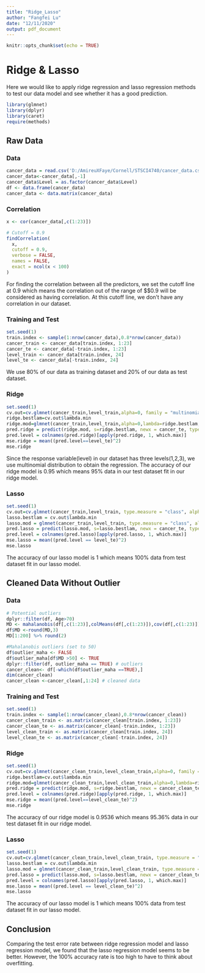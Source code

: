 ```yaml
---
title: "Ridge_Lasso"
author: "Fangfei Lu"
date: "12/11/2020"
output: pdf_document
---
```


```r
knitr::opts_chunk$set(echo = TRUE)
```

# Ridge & Lasso
Here we would like to apply ridge regression and lasso regression methods to test our data model and see whether it has a good prediction. 

```r
library(glmnet)
library(dplyr)
library(caret)
require(methods)
```

## Raw Data
### Data
```r
cancer_data = read.csv('D:/AmireuXFaye/Cornell/STSCI4740/cancer_data.csv')
cancer_data<-cancer_data[,-1]
cancer_data$Level = as.factor(cancer_data$Level)
df <- data.frame(cancer_data)
cancer_data <- data.matrix(cancer_data)
```

### Correlation
```r
x <- cor(cancer_data[,c(1:23)])

# Cutoff = 0.9
findCorrelation(
  x,
  cutoff = 0.9,
  verbose = FALSE,
  names = FALSE,
  exact = ncol(x < 100)
)
```
For finding the correlation between all the predictors, we set the cutoff line at 0.9 which means the correlation out of the range of $\pm$0.9 will be considered as having correlation. At this cutoff line, we don't have any correlation in our dataset. 

### Training and Test
```r
set.seed(1)
train.index <- sample(1:nrow(cancer_data),0.8*nrow(cancer_data))
cancer_train <- cancer_data[train.index, 1:23]
cancer_te <- cancer_data[-train.index, 1:23]
level_train <- cancer_data[train.index, 24]
level_te <- cancer_data[-train.index, 24]
```
We use 80% of our data as training dataset and 20% of our data as test dataset. 

### Ridge
```r
set.seed(1)
cv.out=cv.glmnet(cancer_train,level_train,alpha=0, family = "multinomial") 
ridge.bestlam=cv.out$lambda.min
ridge.mod=glmnet(cancer_train,level_train,alpha=0,lambda=ridge.bestlam, family = "multinomial")
pred.ridge = predict(ridge.mod, s=ridge.bestlam, newx = cancer_te, type="response")
pred.level = colnames(pred.ridge)[apply(pred.ridge, 1, which.max)]
mse.ridge = mean((pred.level==level_te)^2)
mse.ridge
```
Since the response variable(level) in our dataset has three levels(1,2,3), we use multinomial distribution to obtain the regression.
The accuracy of our ridge model is 0.95 which means 95% data in our test dataset fit in our ridge model. 

### Lasso
```r
set.seed(1)
cv.out=cv.glmnet(cancer_train,level_train, type.measure = "class", alpha=1, family = "multinomial") 
lasso.bestlam = cv.out$lambda.min
lasso.mod = glmnet(cancer_train,level_train, type.measure = "class", alpha=1,lambda=lasso.bestlam, family = "multinomial")
pred.lasso = predict(lasso.mod, s=lasso.bestlam, newx = cancer_te, type = "response")
pred.level = colnames(pred.lasso)[apply(pred.lasso, 1, which.max)]
mse.lasso = mean((pred.level == level_te)^2)
mse.lasso
```
The accuracy of our lasso model is 1 which means 100% data from test dataset fit in our lasso model. 


## Cleaned Data Without Outlier
### Data
```r
# Potential outliers
dplyr::filter(df, Age>70)
MD <- mahalanobis(df[,c(1:23)],colMeans(df[,c(1:23)]),cov(df[,c(1:23)]))
df$MD <-round(MD,3)
MD[1:200] %>% round(2)

#Mahalanobis outliers (set to 50)
df$outlier_maha <- FALSE
df$outlier_maha[df$MD >50] <- TRUE
dplyr::filter(df, outlier_maha == TRUE) # outliers
cancer_clean<- df[-which(df$outlier_maha ==TRUE),]
dim(cancer_clean)
cancer_clean <-cancer_clean[,1:24] # cleaned data

```

### Training and Test
```r
set.seed(1)
train.index <- sample(1:nrow(cancer_clean),0.8*nrow(cancer_clean))
cancer_clean_train <- as.matrix(cancer_clean[train.index, 1:23])
cancer_clean_te <- as.matrix(cancer_clean[-train.index, 1:23])
level_clean_train <- as.matrix(cancer_clean[train.index, 24])
level_clean_te <- as.matrix(cancer_clean[-train.index, 24])
```

### Ridge
```r
set.seed(1)
cv.out=cv.glmnet(cancer_clean_train,level_clean_train,alpha=0, family = "multinomial") 
ridge.bestlam=cv.out$lambda.min
ridge.mod=glmnet(cancer_clean_train,level_clean_train,alpha=0,lambda=ridge.bestlam, family = "multinomial")
pred.ridge = predict(ridge.mod, s=ridge.bestlam, newx = cancer_clean_te, type="response")
pred.level = colnames(pred.ridge)[apply(pred.ridge, 1, which.max)]
mse.ridge = mean((pred.level==level_clean_te)^2)
mse.ridge
```
The accuracy of our ridge model is 0.9536 which means 95.36% data in our test dataset fit in our ridge model. 

### Lasso
```r
set.seed(1)
cv.out=cv.glmnet(cancer_clean_train,level_clean_train, type.measure = "class", alpha=1, family = "multinomial") 
lasso.bestlam = cv.out$lambda.min
lasso.mod = glmnet(cancer_clean_train,level_clean_train, type.measure = "class", alpha=1,lambda=lasso.bestlam, family = "multinomial")
pred.lasso = predict(lasso.mod, s=lasso.bestlam, newx = cancer_clean_te, type = "response")
pred.level = colnames(pred.lasso)[apply(pred.lasso, 1, which.max)]
mse.lasso = mean((pred.level == level_clean_te)^2)
mse.lasso
```
The accuracy of our lasso model is 1 which means 100% data from test dataset fit in our lasso model. 

## Conclusion
Comparing the test error rate between ridge regression model and lasso regression model, we found that the lasso regression model seems to be better. However, the 100% accuracy rate is too high to have to think about overfitting. 




